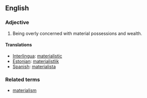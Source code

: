 == English ==
=== Adjective ===
#Being overly concerned with material possessions and wealth. 

====Translations====
*[[Interlingua]]: [[materialistic]]
*[[Estonian]]: [[materialistlik]]
*[[Spanish]]: [[materialista]]

=== Related terms ===
*[[materialism]]